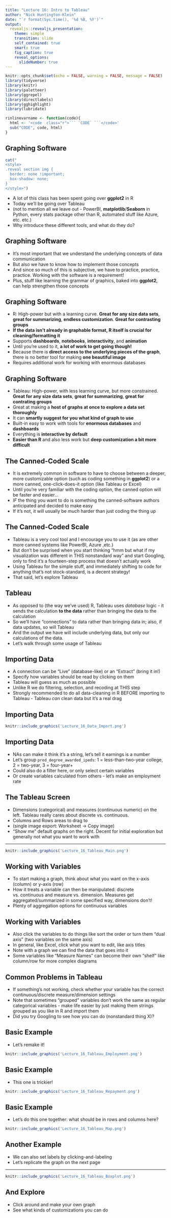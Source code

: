 ```yaml
---
title: "Lecture 16: Intro to Tableau"
author: "Nick Huntington-Klein"
date: "`r format(Sys.time(), '%d %B, %Y')`"
output:   
  revealjs::revealjs_presentation:
    theme: simple
    transition: slide
    self_contained: true
    smart: true
    fig_caption: true
    reveal_options:
      slideNumber: true
---
```


```r
knitr::opts_chunk$set(echo = FALSE, warning = FALSE, message = FALSE)
library(tidyverse)
library(knitr)
library(paletteer)
library(ggrepel)
library(directlabels)
library(gghighlight)
library(lubridate)

rinlinevarname <- function(code){
  html <- '<code  class="r">``` `CODE` ```</code>'
  sub("CODE", code, html)
}
```


## Graphing Software

```r
cat("
<style>
.reveal section img {
  border: none !important;
  box-shadow: none;
}
</style>")
```

- A lot of this class has been spent going over **ggplot2** in R
- Today we'll be going over Tableau
- (not to mention all we leave out - PowerBI, **matplotlib**/**Seaborn** in Python, every stats package other than R, automated stuff like Azure, etc. etc.)
- Why introduce these different tools, and what do they do?

## Graphing Software

- It's most important that we understand the underlying concepts of data communication
- But also we have to know how to implement those concepts
- And since so much of this is subjective, we have to practice, practice, practice. Working with the software is a requirement!
- Plus, stuff like learning the grammar of graphics, baked into **ggplot2**, can help strengthen those concepts

## Graphing Software

- R: High-power but with a learning curve. **Great for any size data sets**, **great for summarizing**, **endless customization**. **Great for contrasting groups**
- **If the data isn't already in graphable format, R itself is crucial for cleaning/formatting it**
- Supports **dashboards**, **notebooks**, **interactivity**, and **animation**
- Until you're used to it, **a lot of work to get going though!**
- Because there is **direct access to the underlying pieces of the graph**, there is no better tool for making **one beautiful image**
- Requires additional work for working with enormous databases

## Graphing Software

- Tableau: High-power, with less learning curve, but more constrained. **Great for any size data sets**, **great for summarizing**, **great for contrating groups**
- Great at making a **host of graphs at once to explore a data set thoroughly**
- It can **smartly suggest for you what kind of graph to use**
- Built-in easy to work with tools for **enormous databases** and **dashboards**
- Everything is **interactive by default**
- **Easier than R** and also less work but **deep customization a bit more difficult**

## The Canned-Coded Scale

- It is extremely common in software to have to choose between a deeper, more customizable option (such as coding something in **ggplot2**) or a more canned, one-click-does-it option (like Tableau or Excel)
- Until you're very familiar with the coding option, the canned option will be faster and easier...
- *IF* the thing you want to do is something the canned-software authors anticipated and decided to make easy
- If it's not, it will usually be *much* harder than just coding the thing up

## The Canned-Coded Scale

- Tableau is a very cool tool and I encourage you to use it (as are other more canned systems like PowerBI, Azure ,etc.)
- But don't be surprised when you start thinking "hmm but what if my visualization was different in THIS nonstandard way" and start Googling, only to find it's a fourteen-step process that doesn't actually work
- Using Tableau for the simple stuff, and immediately shifting to code for anything that's not stock-standard, is a decent strategy!
- That said, let's explore Tableau

## Tableau

- As opposed to (the way we've used) R, Tableau uses *database* logic - it sends the calculation **to the data** rather than bringing the data to the calculation
- So we'll have "connections" to data rather than bringing data in; also, if data updates, so will Tableau
- And the output we have will include underlying data, but only our calculations of the data.
- Let's walk through some usage of Tableau


## Importing Data

- A connection can be "Live" (database-like) or an "Extract" (bring it in!)
- Specify how variables should be read by clicking on them
- Tableau will guess as much as possible
- Unlike R we do filtering, selection, and recoding at THIS step
- Strongly recommended to do all data-cleaning in R BEFORE importing to Tableau - Tableau *can* clean data but it's a real drag

## Importing Data

```r
knitr::include_graphics('Lecture_16_Data_Import.png')
```

## Importing Data

- NAs can make it think it's a string, let's tell it earnings is a number
- Let's group `pred_degree_awarded_ipeds`: 1 = less-than-two-year college, 2 = two-year, 3 = four-year+
- Could also do a filter here, or only select certain variables
- Or create variables calculated from others - let's make an employment rate

## The Tableau Screen

- Dimensions (categorical) and measures (continuous numeric) on the left. Tableau really cares about discrete vs. continuous.
- Columns and Rows areas to drag to
- (single image export: Worksheet $\rightarrow$ Copy image)
- "Show me" default graphs on the right. Decent for initial exploration but generally not what you want to work with

---

```r
knitr::include_graphics('Lecture_16_Tableau_Main.png')
```


## Working with Variables

- To start making a graph, think about what you want on the x-axis (column) or y-axis (row)
- How it treats a variable can then be manipulated: discrete vs. continuous and measure vs. dimension. Measures get aggregated/summarized in some specified way, dimensions don't!
- Plenty of aggregation options for continuous variables

## Working with Variables

- Also click the variables to do things like sort the order or turn them "dual axis" (two variables on the same axis)
- In general, like Excel, click what you want to edit, like axis titles
- Note with a graph we can find the data that goes into it
- Some variables like "Measure Names" can become their own "shelf" like column/row for more complex diagrams

## Common Problems in Tableau

- If something's not working, check whether your variable has the correct continuous/discrete measure/dimension settings
- Note that sometimes "grouped" variables don't work the same as regular categorical variables - make life easier by just making them strings grouped as you like in R and import them
- Did you try Googling to see how you can do (nonstandard thing X)?

## Basic Example

- Let's remake it!

```r
knitr::include_graphics('Lecture_16_Tableau_Employment.png')
```

## Basic Example

- This one is trickier!

```r
knitr::include_graphics('Lecture_16_Tableau_Repayment.png')
```

## Basic Example

- Let's do this one together: what should be in rows and columns here?

```r
knitr::include_graphics('Lecture_16_Tableau_Map.png')
```

## Another Example

- We can also set labels by clicking-and-labeling
- Let's replicate the graph on the next page

---

```r
knitr::include_graphics('Lecture_16_Tableau_Boxplot.png')
```

## And Explore

- Click around and make your own graph
- See what kinds of customizations you can do
